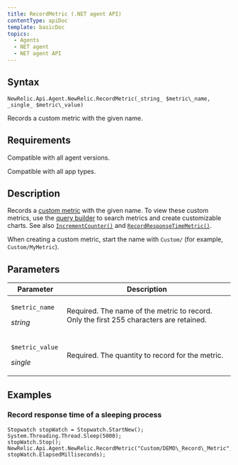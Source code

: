 ```yaml
---
title: RecordMetric (.NET agent API)
contentType: apiDoc
template: basicDoc
topics:
  - Agents
  - NET agent
  - NET agent API
---
```


## Syntax

~~~
NewRelic.Api.Agent.NewRelic.RecordMetric(_string_ $metric\_name, _single_ $metric\_value)
~~~
Records a custom metric with the given name.

## Requirements

Compatible with all agent versions.

Compatible with all app types.

## Description

Records a [custom metric](/docs/agents/manage-apm-agents/agent-metrics/custom-metrics) with the given name. To view these custom metrics, use the [query builder](/docs/query-your-data/explore-query-data/query-builder/use-advanced-nrql-mode-specify-data) to search metrics and create customizable charts. See also [`IncrementCounter()`](/docs/agents/net-agent/net-agent-api/incrementcounter-net-agent) and [`RecordResponseTimeMetric()`](/docs/agents/net-agent/net-agent-api/recordresponsetimemetric-net-agent).

<div className="callout-important"><p>When creating a custom metric, start the name with <code>Custom/</code> (for example, <code>Custom/MyMetric</code>).</p></div>

## Parameters

<table><thead><tr><th width="25%">Parameter</th><th>Description</th></tr></thead><tbody><tr><td><p><code>$metric_name</code></p><p><em>string</em></p></td><td>Required. The name of the metric to record. Only the first 255 characters are retained.</td></tr><tr><td><p><code>$metric_value</code></p><p><em>single</em></p></td><td><p>Required. The quantity to record for the metric.</p></td></tr></tbody></table>

## Examples

### Record response time of a sleeping process

~~~
Stopwatch stopWatch = Stopwatch.StartNew();
System.Threading.Thread.Sleep(5000);
stopWatch.Stop();
NewRelic.Api.Agent.NewRelic.RecordMetric("Custom/DEMO\_Record\_Metric", stopWatch.ElapsedMilliseconds);
~~~